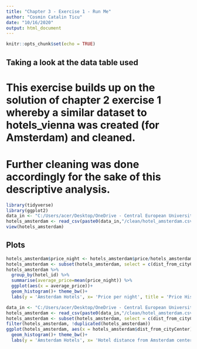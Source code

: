 ```yaml
---
title: "Chapter 3 - Exercise 1 - Run Me"
author: "Cosmin Catalin Ticu"
date: "10/16/2020"
output: html_document
---
```


```r
knitr::opts_chunk$set(echo = TRUE)
```

## Taking a look at the data table used
# This exercise builds up on the solution of chapter 2 exercise 1 whereby a similar dataset to hotels_vienna was created (for Amsterdam) and cleaned.
# Further cleaning was done accordingly for the sake of this descriptive analysis.


```r
library(tidyverse)
library(ggplot2)
data_in <- "C:/Users/acer/Desktop/OneDrive - Central European University/Courses/Fall_Term/Coding_1/data/Hotels_booking"
hotels_amsterdam <- read_csv(paste0(data_in,"/clean/hotel_amsterdam.csv"))
view(hotels_amsterdam)
```

## Plots

```r
hotels_amsterdam$price_night <- hotels_amsterdam$price/hotels_amsterdam$num_nights
hotels_amsterdam <- subset(hotels_amsterdam, select = c(dist_from_cityCenter, hotel_id, price, price_night))
hotels_amsterdam %>% 
  group_by(hotel_id) %>% 
  summarise(average_price=mean(price_night)) %>% 
  ggplot(aes(x = average_price))+
  geom_histogram()+ theme_bw()+
  labs(y = 'Amsterdam Hotels', x= 'Price per night', title = 'Price Histogram')
```

```r
data_in <- "C:/Users/acer/Desktop/OneDrive - Central European University/Courses/Fall_Term/Coding_1/data/Hotels_booking"
hotels_amsterdam <- read_csv(paste0(data_in,"/clean/hotel_amsterdam.csv"))
hotels_amsterdam <- subset(hotels_amsterdam, select = c(dist_from_cityCenter, hotel_id))
filter(hotels_amsterdam, !duplicated(hotels_amsterdam))
ggplot(hotels_amsterdam, aes(x = hotels_amsterdam$dist_from_cityCenter))+
  geom_histogram()+ theme_bw()+
  labs(y = 'Amsterdam Hotels', x= 'Hotel distance from Amsterdam center', title = 'Distance Histogram')
```